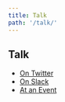 ```yaml
---
title: Talk
path: '/talk/'
---
```


<section class="listing-page">

<h1 id="cta-talk">Talk</h1>

* [On Twitter](//twitter.com/osorcerers)
* [On Slack](//open-sorcerers.slack.com)
* [At an Event](//meetup.com/open-sorcerers)

</section>

